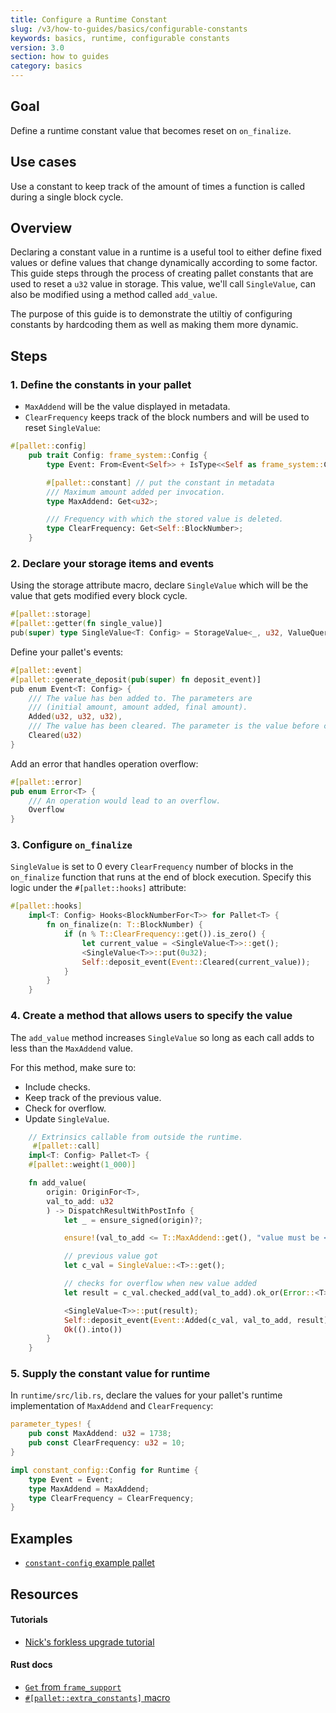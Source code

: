 ```yaml
---
title: Configure a Runtime Constant
slug: /v3/how-to-guides/basics/configurable-constants
keywords: basics, runtime, configurable constants
version: 3.0 
section: how to guides
category: basics
---
```


## Goal

Define a runtime constant value that becomes reset on `on_finalize`.

## Use cases

Use a constant to keep track of the amount of times a function is called during a single block cycle.

## Overview

Declaring a constant value in a runtime is a useful tool to either define fixed values or define values that change dynamically
according to some factor. This guide steps through the process of creating pallet constants that are used to reset a `u32`
value in storage. This value, we'll call `SingleValue`, can also be modified using a method called `add_value`.

The purpose of this guide is to demonstrate the utiltiy of configuring constants by hardcoding them as well as making them more
dynamic.

## Steps

### 1. Define the constants in your pallet

- `MaxAddend` will be the value displayed in metadata.
- `ClearFrequency` keeps track of the block numbers and will
  be used to reset `SingleValue`:

```rust
#[pallet::config]
	pub trait Config: frame_system::Config {
        type Event: From<Event<Self>> + IsType<<Self as frame_system::Config>::Event>;

		#[pallet::constant] // put the constant in metadata
        /// Maximum amount added per invocation.
        type MaxAddend: Get<u32>;

        /// Frequency with which the stored value is deleted.
        type ClearFrequency: Get<Self::BlockNumber>;
	}
```

### 2. Declare your storage items and events

Using the storage attribute macro, declare `SingleValue` which will be the value that gets modified every block cycle.

```rust
#[pallet::storage]
#[pallet::getter(fn single_value)]
pub(super) type SingleValue<T: Config> = StorageValue<_, u32, ValueQuery>;
```

Define your pallet's events:

```rust
#[pallet::event]
#[pallet::generate_deposit(pub(super) fn deposit_event)]
pub enum Event<T: Config> {
    /// The value has ben added to. The parameters are
    /// (initial amount, amount added, final amount).
    Added(u32, u32, u32),
    /// The value has been cleared. The parameter is the value before clearing.
    Cleared(u32)
}
```

Add an error that handles operation overflow:

```rust
#[pallet::error]
pub enum Error<T> {
	/// An operation would lead to an overflow.
	Overflow
}
```

### 3. Configure `on_finalize`

`SingleValue` is set to 0 every `ClearFrequency` number of blocks in the `on_finalize` function that
runs at the end of block execution. Specify this logic under the `#[pallet::hooks]` attribute:

```rust
#[pallet::hooks]
    impl<T: Config> Hooks<BlockNumberFor<T>> for Pallet<T> {
        fn on_finalize(n: T::BlockNumber) {
            if (n % T::ClearFrequency::get()).is_zero() {
                let current_value = <SingleValue<T>>::get();
            	<SingleValue<T>>::put(0u32);
                Self::deposit_event(Event::Cleared(current_value));
            }
        }
	}
```

### 4. Create a method that allows users to specify the value

The `add_value` method increases `SingleValue` so long as each call adds to less than the `MaxAddend` value.

For this method, make sure to:

- Include checks.
- Keep track of the previous value.
- Check for overflow.
- Update `SingleValue`.

```rust
    // Extrinsics callable from outside the runtime.
	 #[pallet::call]
    impl<T: Config> Pallet<T> {
    #[pallet::weight(1_000)]

    fn add_value(
        origin: OriginFor<T>,
        val_to_add: u32
        ) -> DispatchResultWithPostInfo {
            let _ = ensure_signed(origin)?;

            ensure!(val_to_add <= T::MaxAddend::get(), "value must be <= maximum add amount constant");

            // previous value got
           	let c_val = SingleValue::<T>::get();

            // checks for overflow when new value added
            let result = c_val.checked_add(val_to_add).ok_or(Error::<T>::Overflow)?;

            <SingleValue<T>>::put(result);
            Self::deposit_event(Event::Added(c_val, val_to_add, result));
            Ok(().into())
        }
	}
```

### 5. Supply the constant value for runtime

In `runtime/src/lib.rs`, declare the values for your pallet's runtime implementation of `MaxAddend` and `ClearFrequency`:

```rust
parameter_types! {
    pub const MaxAddend: u32 = 1738;
    pub const ClearFrequency: u32 = 10;
}

impl constant_config::Config for Runtime {
    type Event = Event;
    type MaxAddend = MaxAddend;
    type ClearFrequency = ClearFrequency;
}
```

## Examples

- [`constant-config` example pallet](https://github.com/substrate-developer-hub/substrate-how-to-guides/blob/main/example-code/template-node/pallets/configurable-constant/src/lib.rs)

## Resources

#### Tutorials

- [Nick's forkless upgrade tutorial](../../../v3/tutorials/forkless-upgrades/)

#### Rust docs

- [`Get` from `frame_support`][get-trait-rustdocs]
- [`#[pallet::extra_constants]` macro][extra-constants-rustdocs]

[get-trait-rustdocs]: /rustdocs/latest/frame_support/traits/trait.Get.html
[extra-constants-rustdocs]: https://crates.parity.io/frame_support/attr.pallet.html#extra-constants-palletextra_constants-optional
